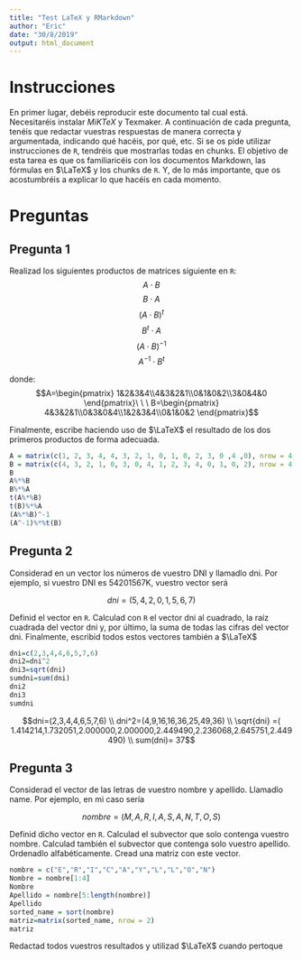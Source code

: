 ---
title: "Test LaTeX y RMarkdown"
author: "Eric"
date: "30/8/2019"
output: html_document
---

# Instrucciones
En primer lugar, debéis reproducir este documento tal cual está. Necesitaréis instalar $MiKTeX$ y Texmaker.
A continuación de cada pregunta, tenéis que redactar vuestras respuestas de manera correcta y argumentada,
indicando qué hacéis, por qué, etc. Si se os pide utilizar instrucciones de `R`, tendréis que mostrarlas todas en
chunks.
El objetivo de esta tarea es que os familiaricéis con los documentos Markdown, las fórmulas en $\LaTeX$ y los
chunks de `R`. Y, de lo más importante, que os acostumbréis a explicar lo que hacéis en cada momento.

# Preguntas

## Pregunta 1

Realizad los siguientes productos de matrices siguiente en `R`:
$$A\cdot B$$
$$B\cdot A$$
$$\left(A\cdot B\right)^t$$
$$B^t\cdot A$$
$$\left(A\cdot B\right)^{-1}$$
$$A^{-1}\cdot B^t$$

donde:
$$A=\begin{pmatrix} 1&2&3&4\\4&3&2&1\\0&1&0&2\\3&0&4&0 \end{pmatrix}\ \ \ B=\begin{pmatrix} 4&3&2&1\\0&3&0&4\\1&2&3&4\\0&1&0&2 \end{pmatrix}$$

Finalmente, escribe haciendo uso de $\LaTeX$ el resultado de los dos primeros productos de forma adecuada.

```{r matrices, comment=NA}
A = matrix(c(1, 2, 3, 4, 4, 3, 2, 1, 0, 1, 0, 2, 3, 0 ,4 ,0), nrow = 4, byrow = T)
B = matrix(c(4, 3, 2, 1, 0, 3, 0, 4, 1, 2, 3, 4, 0, 1, 0, 2), nrow = 4, byrow=T)
B
A%*%B
B%*%A
t(A%*%B)
t(B)%*%A
(A%*%B)^-1
(A^-1)%*%t(B)
```

## Pregunta 2

Considerad en un vector los números de vuestro DNI y llamadlo dni. Por ejemplo, si vuestro DNI es
54201567K, vuestro vector será

$$dni=(5,4,2,0,1,5,6,7)$$

Definid el vector en `R`. Calculad con `R` el vector dni al cuadrado, la raíz cuadrada del vector dni y, por último,
la suma de todas las cifras del vector dni.
Finalmente, escribid todos estos vectores también a $\LaTeX$
```{r dni, comment=NA}
dni=c(2,3,4,4,6,5,7,6)
dni2=dni^2
dni3=sqrt(dni)
sumdni=sum(dni)
dni2
dni3
sumdni
```

$$dni=(2,3,4,4,6,5,7,6) \\ dni^2=(4,9,16,16,36,25,49,36) \\ \sqrt{dni} =( 1.414214,1.732051,2.000000,2.000000,2.449490,2.236068,2.645751,2.449490) \\ sum(dni)= 37$$

## Pregunta 3

Considerad el vector de las letras de vuestro nombre y apellido. Llamadlo name. Por ejemplo, en mi caso sería

$$nombre = (M,A,R,I,A,S,A,N,T,O,S)$$

Definid dicho vector en `R`. Calculad el subvector que solo contenga vuestro nombre. Calculad también el
subvector que contenga solo vuestro apellido. Ordenadlo alfabéticamente. Cread una matriz con este vector.

```{r}
nombre = c("E","R","I","C","A","Y","L","L","O","N")
Nombre = nombre[1:4]
Nombre
Apellido = nombre[5:length(nombre)]
Apellido
sorted_name = sort(nombre)
matriz=matrix(sorted_name, nrow = 2)
matriz
```


Redactad todos vuestros resultados y utilizad $\LaTeX$ cuando pertoque